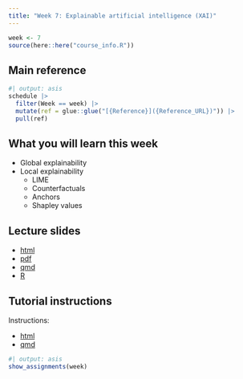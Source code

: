 ```yaml
---
title: "Week 7: Explainable artificial intelligence (XAI)"
---
```


```r
week <- 7
source(here::here("course_info.R"))
```

## Main reference

```r
#| output: asis
schedule |>
  filter(Week == week) |>
  mutate(ref = glue::glue("[{Reference}]({Reference_URL})")) |>
  pull(ref)
```

## What you will learn this week

* Global explainability
* Local explainability
    * LIME
    * Counterfactuals
    * Anchors
    * Shapley values

## Lecture slides

- [html](https://iml.numbat.space/week7/slides.html)
- [pdf](https://iml.numbat.space/week7/slides.pdf)
- [qmd](https://iml.numbat.space/week7/slides.qmd)
- [R](https://iml.numbat.space/week7/slides.R)

## Tutorial instructions

Instructions:

- [html](https://iml.numbat.space/week7/tutorial.html)
- [qmd](https://iml.numbat.space/week7/tutorial.qmd)

```r
#| output: asis
show_assignments(week)
```
